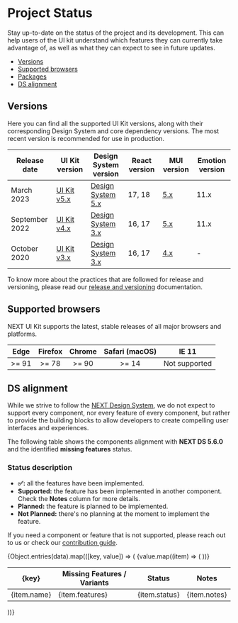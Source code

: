 
<Meta title="Overview/Project Status" />

# Project Status

Stay up-to-date on the status of the project and its development. This can help users of the UI kit understand which features they can currently take advantage of, as well as what they can expect to see in future updates.

- [Versions](#versions)
- [Supported browsers](#supported-browsers)
- [Packages](#packages)
- [DS alignment](#ds-alignment)

## Versions <a id="versions" />

Here you can find all the supported UI Kit versions, along with their corresponding Design System and core dependency versions.
The most recent version is recommended for use in production.

| Release date   | UI Kit version                                              | Design System version                                                                                     | React version | MUI version                | Emotion version |
| -------------- | ----------------------------------------------------------- | --------------------------------------------------------------------------------------------------------- | ------------- | -------------------------- | --------------- |
| March 2023     | [UI Kit v5.x](https://lumada-design.github.io/uikit/master) | [Design System 5.x](https://designsystem.hitachivantara.com/)                                             | 17, 18        | [5.x](https://mui.com/)    | 11.x            |
| September 2022 | [UI Kit v4.x](https://lumada-design.github.io/uikit/v4.x)   | [Design System 3.x](https://hitachivantara.sharepoint.com/sites/DesignSystem/Pattern%20Library/Home.aspx) | 16, 17        | [5.x](https://mui.com/)    | 11.x            |
| October 2020   | [UI Kit v3.x](https://lumada-design.github.io/uikit/v3.x)   | [Design System 3.x](https://hitachivantara.sharepoint.com/sites/DesignSystem/Pattern%20Library/Home.aspx) | 16, 17        | [4.x](https://v4.mui.com/) | -               |

To know more about the practices that are followed for release and versioning, please read our [release and versioning](/docs/overview-community-releases--page) documentation.

## Supported browsers <a id="supported-browsers" />

NEXT UI Kit supports the latest, stable releases of all major browsers and platforms.

| Edge  | Firefox | Chrome | Safari (macOS) |     IE 11     |
| :---: | :-----: | :----: | :------------: | :-----------: |
| >= 91 |  >= 78  | >= 90  |     >= 14      | Not supported |

## DS alignment <a id="ds-alignment" />

While we strive to follow the [NEXT Design System](https://designsystem.hitachivantara.com/), we do not expect to support every component, nor every feature of every component, but rather to provide the building blocks to allow developers to create compelling user interfaces and experiences.

The following table shows the components alignment with **NEXT DS 5.6.0** and the identified **missing features** status.

### Status description

<ul>
  <li>
    <b>✅:</b> all the features have been implemented.
  </li>
  <li>
    <b>Supported:</b> the feature has been implemented in another component.
    Check the <b>Notes</b> column for more details.
  </li>
  <li>
    <b>Planned:</b> the feature is planned to be implemented.
  </li>
  <li>
    <b>Not Planned:</b> there's no planning at the moment to implement the
    feature.
  </li>
</ul>

If you need a component or feature that is not supported, please reach out to us or check our [contribution guide](/docs/overview-community-contributing--page).

<div>
  {Object.entries(data).map(([key, value]) => (
    <table>
      <thead>
        <tr>
          <th style={{ textAlign: "left", width: 150 }}>{key}</th>
          <th style={{ width: 200 }}>Missing Features / Variants</th>
          <th style={{ width: 120 }}>Status</th>
          <th style={{ width: 200 }}>Notes</th>
        </tr>
      </thead>
      <tbody>
        {value.map((item) => (
          <tr key={item.name}>
            <td>{item.name}</td>
            <td style={{ textAlign: "center" }}>{item.features}</td>
            <td style={{ textAlign: "center" }}>{item.status}</td>
            <td>{item.notes}</td>
          </tr>
        ))}
      </tbody>
    </table>
  ))}
</div>
